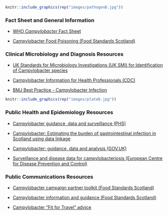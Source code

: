 
```r
knitr::include_graphics(rep("images/pathogenD.jpg"))
```

### Fact Sheet and General Information

* [WHO <i>Campylobacter</i> Fact Sheet](https://www.who.int/news-room/fact-sheets/detail/campylobacter) 

* [Campylobacter Food Poisoning (Food Standards Scotland)](https://www.foodstandards.gov.scot/consumers/food-safety/foodborne-illness/campylobacter)

### Clinical Microbiology and Diagnosis Resources

* [UK Standards for Microbiology Investigations (UK SMI) for Identification of Campylobacter species](https://assets.publishing.service.gov.uk/government/uploads/system/uploads/attachment_data/file/685065/ID_23i3.1.pdf)

* [Campylobacter Information for Health Professionals (CDC)](https://www.cdc.gov/campylobacter/technical.html)

* [BMJ Best Practice - Campylobacter Infection](https://bestpractice.bmj.com/topics/en-gb/1175)


```r
knitr::include_graphics(rep("images/plateD.jpg"))
```

### Public Health and Epidemiology Resources

* [Campylobacter guidance, data and surveillance (PHS)](https://www.hps.scot.nhs.uk/a-to-z-of-topics/campylobacter/)

* [Campylobacter: Estimating the burden of gastrointestinal infection in Scotland using data linkage](https://www.foodstandards.gov.scot/downloads/HPS_-_Campylobacter_Data_Linkage_Report.pdf)

* [Campylobacter: guidance, data and analysis (GOV.UK)](https://www.gov.uk/government/collections/campylobacter-guidance-data-and-analysis)

* [Surveillance and disease data for campylobacteriosis (European Centre for Disease Prevention and Control)](https://www.ecdc.europa.eu/en/campylobacteriosis/surveillance)

### Public Communications Resources

* [Campylobacter campaign partner toolkit (Food Standards Scotland)](https://www.foodstandards.gov.scot/publications-and-research/publications/campylobacter-campaign-partner-toolkit)

* [Campylobacter information and guidance (Food Standards Scotland)](https://www.foodstandards.gov.scot/downloads/Factsheet_-_Campylobacter_-_Website_-_for_businesses_and_professionals_-_June_2017.pdf)

* [Campylobacter "Fit for Travel" advice](https://www.fitfortravel.nhs.uk/advice/disease-prevention-advice/campylobacter)







